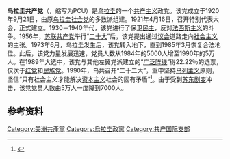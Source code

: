 {{Infobox political party
|country=乌拉圭
|name = 乌拉圭共产党
|name_native = Partido Comunista del Uruguay
|colorcode = #FF0000
|logo = 
|总书记 = [[胡安·卡斯蒂略|胡安·卡斯蒂略]]
|spokesperson =
|leader1_name =
|leader2_name =
|leader3_name =
|foundation = 1920年9月21日
|分裂自=[[乌拉圭社会党|乌拉圭社会党]]
|dissolution =
|headquarters = [[蒙得维的亚|蒙得维的亚]]
|newspaper =《[[人民报_(乌拉圭)|人民报]]》
|youth_wing = [[共产主义青年联盟_(乌拉圭)|共产主义青年联盟]]
|membership_year =
|membership =
|ideology = [[共产主义|共产主义]]<br>[[马克思列宁主义|马克思列宁主义]]
|position = [[左翼|左翼]]
|national = [[广泛阵线_(乌拉圭)|广泛阵线]]
|international = [[共产党和工人党国际会议|共产党和工人党国际会议]]<ref name="Communist and Workers' Parties">{{Cite web|authors=IMCWP|title=Communist and Workers' Parties|url=http://www.solidnet.org/links/communist-and-workers-parties/|work=IMCWP|language=en|accessdate=2019-02-16|archive-date=2021-02-01|archive-url=https://web.archive.org/web/20210201235755/http://solidnet.org/links/communist-and-workers-parties/|dead-url=no}}</ref><br>[[共产国际|共产国际]]（历史上）
|affiliation1_title= 美洲组织
|affiliation1= [[圣保罗论坛|圣保罗论坛]]<br>[[玻利瓦尔人民大会|玻利瓦尔人民大会]]
|colors = [[红色|红色]]、[[蓝色|蓝色]]和[[白色|白色]]
| seats1 = {{Composition bar|6|99|hex=red}}
| seats1_title = [[乌拉圭众议院|众议院]]
| seats2 = {{Composition bar|2|30|hex=red}}
| seats2_title = [[乌拉圭参议院|参议院]]
|website = {{url|http://www.pcu.org.uy/}}
|flag = 
}}
{{共产党}}
'''乌拉圭共产党'''（{{lang-es|Partido Comunista del Uruguay}}，缩写为PCU）是[[乌拉圭|乌拉圭]]的一个[[共产主义|共产主义]]政党。该党成立于1920年9月21日，由原[[乌拉圭社会党|乌拉圭社会党]]的多数派组建。1921年4月16日，召开特别代表大会，正式建立。1930－1940年代，该党进行了保卫[[民主|民主]]，反对[[法西斯主义|法西斯主义]]的斗争。1956年，[[苏联共产党|苏联共产党]]举行“[[苏联共产党第二十次代表大会|二十大]]”后，该党提出通过[[议会|议会]]道路走向[[社会主义|社会主义]]的主张。1973年6月，乌拉圭发生{{le|1973年乌拉圭政变|1973 Uruguayan coup d'état|军事政变}}后，该党转入地下，直到1985年3月恢复合法地位。此后，该党力量发展迅速，党员人数从1984年的5000人增至1990年的5万人。在1989年大选中，该党与其他左翼党派建立的“[[广泛阵线_(乌拉圭)|广泛阵线]]”得22.22％的选票，仅次于[[红党_(乌拉圭)|红党]]和[[民族党_(乌拉圭)|民族党]]。1990年，乌共召开“二十二大”，重申坚持[[马列主义|马列主义]]原则，坚信“只有社会主义才能解决[[资本主义|资本主义]]社会的固有矛盾”<ref>{{cite book |author=[[中共中央对外联络部|中共中央对外联络部]]《各国共产党总览》编辑委员会 |title= 各国共产党总览 |publisher= 当代世界出版社  |date=2000年1月 |isbn= 7-80115-132-1 }}</ref>。由于受到[[苏东剧变|苏东剧变]]冲击，该党党员人数由5万人一度降到7000人。

==参考资料==
{{reflist}}

{{乌拉圭政党}}

[[Category:美洲共產黨|Category:美洲共產黨]]
[[Category:烏拉圭政黨|Category:烏拉圭政黨]]
[[Category:共产国际支部|Category:共产国际支部]]